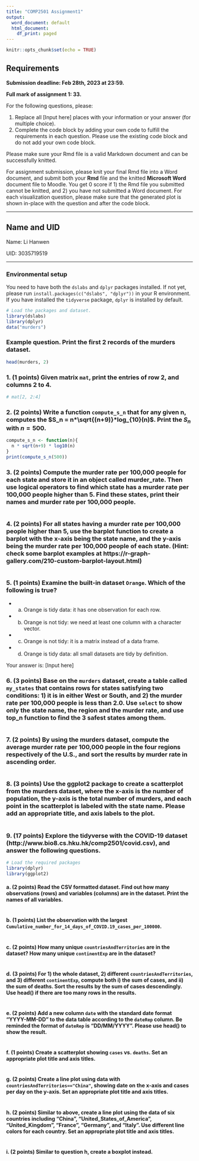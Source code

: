 ```yaml
---
title: "COMP2501 Assignment1"
output:
  word_document: default
  html_document:
    df_print: paged
---
```


```r
knitr::opts_chunk$set(echo = TRUE)
```


## Requirements

**Submission deadline: Feb 28th, 2023 at 23:59.**

**Full mark of assignment 1: 33.**

For the following questions, please:

1. Replace all [Input here] places with your information or your answer (for multiple choice).
2. Complete the code block by adding your own code to fulfill the requirements in each question. Please use the existing code block and do not add your own code block.

Please make sure your Rmd file is a valid Markdown document and can be successfully knitted.

For assignment submission, please knit your final Rmd file into a Word document, and submit both your **Rmd** file and the knitted **Microsoft Word** document file to Moodle. You get 0 score if 1) the Rmd file you submitted cannot be knitted, and 2) you have not submitted a Word document. For each visualization question, please make sure that the generated plot is shown in-place with the question and after the code block. 

---


## Name and UID

Name: Li Hanwen

UID: 3035719519

---


### Environmental setup 
You need to have both the `dslabs` and `dplyr` packages installed. If not yet, please run `install.packages(c("dslabs", "dplyr"))` in your R environment. If you have installed the `tidyverse` package, `dplyr` is installed by default.

```r
# Load the packages and dataset.
library(dslabs)
library(dplyr)
data("murders")
```


### Example question. Print the first 2 records of the murders dataset.

```r
head(murders, 2)
```


### 1. (1 points) Given matrix `mat`, print the entries of row 2, and columns 2 to 4.

```r
# mat[2, 2:4]

```


### 2. (2 points) Write a function `compute_s_n`  that for any given n, computes the $S_n = n*\sqrt{(n+9)}*log_{10}(n)$. Print the $S_n$ with $n = 500$.

```r
compute_s_n <- function(n){
  n * sqrt(n+9) * log10(n)
}
print(compute_s_n(500))

```   


### 3. (2 points) Compute the murder rate per 100,000 people for each state and store it in an object called murder_rate. Then use logical operators to find which state has a murder rate per 100,000 people higher than 5. Find these states, print their names and murder rate per 100,000 people.

```r


```


### 4. (2 points) For all states having a murder rate per 100,000 people higher than 5, use the barplot function to create a barplot with the x-axis being the state name, and the y-axis being the murder rate per 100,000 people of each state. (Hint: check some barplot examples at https://r-graph-gallery.com/210-custom-barplot-layout.html)

```r


```


### 5. (1 points)  Examine the built-in dataset `Orange`. Which of the following is true?
- a.	Orange is tidy data: it has one observation for each row.
- b.	Orange is not tidy: we need at least one column with a character vector.
- c.	Orange is not tidy: it is a matrix instead of a data frame.
- d.	Orange is tidy data: all small datasets are tidy by definition.

Your answer is: [Input here]


### 6. (3 points) Base on the `murders` dataset, create a table called `my_states` that contains rows for states satisfying two conditions: 1) it is in either West or South, and 2) the murder rate per 100,000 people is less than 2.0. Use `select` to show only the state name, the region and the murder rate, and use top_n function to find the 3 safest states among them.

```r


```


### 7. (2 points) By using the murders dataset, compute the average murder rate per 100,000 people in the four regions respectively of the U.S., and sort the results by murder rate in ascending order.

```r


```


### 8. (3 points) Use the ggplot2 package to create a scatterplot from the murders dataset, where the x-axis is the number of population, the y-axis is the total number of murders, and each point in the scatterplot is labeled with the state name. Please add an appropriate title, and axis labels to the plot.

```r


```


### 9. (17 points)  Explore the tidyverse with the COVID-19 dataset (http://www.bio8.cs.hku.hk/comp2501/covid.csv), and answer the following questions.

```r
# Load the required packages
library(dplyr)
library(ggplot2)
```


#### a. (2 points) Read the CSV formatted dataset. Find out how many observations (rows) and variables (columns) are in the dataset. Print the names of all variables.

```r


```


#### b. (1 points) List the observation with the largest `Cumulative_number_for_14_days_of_COVID.19_cases_per_100000`.

```r


```


#### c. (2 points) How many unique `countriesAndTerritories` are in the dataset? How many unique `continentExp` are in the dataset?

```r


```


#### d. (3 points) For 1) the whole dataset, 2) different `countriesAndTerritories`, and 3) different `continentExp`, compute both i) the sum of cases, and ii) the sum of deaths. Sort the results by the sum of cases descendingly. Use head() if there are too many rows in the results. 

```r


```


#### e. (2 points) Add a new column `date` with the standard date format "YYYY-MM-DD" to the data table according to the `dateRep` column. Be reminded the format of `dateRep` is "DD/MM/YYYY". Please use head() to show the result.

```r


```


#### f. (1 points) Create a scatterplot showing `cases` vs. `deaths`. Set an appropriate plot title and axis titles.

```r


```


#### g. (2 points) Create a line plot using data with `countriesAndTerritories=="China"`, showing date on the x-axis and cases per day on the y-axis. Set an appropriate plot title and axis titles.

```r


```


#### h. (2 points) Similar to above, create a line plot using the data of six countries including "China", "United_States_of_America", "United_Kingdom", "France", "Germany", and "Italy". Use different line colors for each country. Set an appropriate plot title and axis titles.

```r


```


#### i. (2 points) Similar to question h, create a boxplot instead.

```r


```